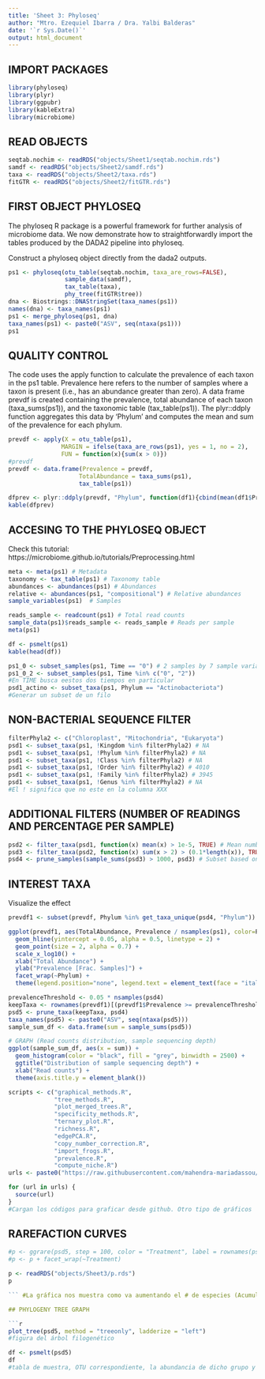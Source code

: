 ```yaml
---
title: 'Sheet 3: Phyloseq'
author: "Mtro. Ezequiel Ibarra / Dra. Yalbi Balderas"
date: '`r Sys.Date()`'
output: html_document
---
```


## IMPORT PACKAGES

```r
library(phyloseq) 
library(plyr)
library(ggpubr)
library(kableExtra)
library(microbiome)
```

## READ OBJECTS

```r
seqtab.nochim <- readRDS("objects/Sheet1/seqtab.nochim.rds")
samdf <- readRDS("objects/Sheet2/samdf.rds")
taxa <- readRDS("objects/Sheet2/taxa.rds")
fitGTR <- readRDS("objects/Sheet2/fitGTR.rds")
```

## FIRST OBJECT PHYLOSEQ

The phyloseq R package is a powerful framework for further analysis of microbiome data. We now demonstrate how to straightforwardly import the tables produced by the DADA2 pipeline into phyloseq.

Construct a phyloseq object directly from the dada2 outputs.

```r
ps1 <- phyloseq(otu_table(seqtab.nochim, taxa_are_rows=FALSE), 
                sample_data(samdf), 
                tax_table(taxa),
                phy_tree(fitGTR$tree))
dna <- Biostrings::DNAStringSet(taxa_names(ps1))
names(dna) <- taxa_names(ps1)
ps1 <- merge_phyloseq(ps1, dna)
taxa_names(ps1) <- paste0("ASV", seq(ntaxa(ps1)))
ps1 
```

## QUALITY CONTROL

The code uses the apply function to calculate the prevalence of each taxon in the ps1 table. Prevalence here refers to the number of samples where a taxon is present (i.e., has an abundance greater than zero). A data frame prevdf is created containing the prevalence, total abundance of each taxon (taxa_sums(ps1)), and the taxonomic table (tax_table(ps1)). The plyr::ddply function aggregates this data by 'Phylum' and computes the mean and sum of the prevalence for each phylum.

```r
prevdf <- apply(X = otu_table(ps1),
               MARGIN = ifelse(taxa_are_rows(ps1), yes = 1, no = 2),
               FUN = function(x){sum(x > 0)})
#prevdf
prevdf <- data.frame(Prevalence = prevdf,
                    TotalAbundance = taxa_sums(ps1),
                    tax_table(ps1))

dfprev <- plyr::ddply(prevdf, "Phylum", function(df1){cbind(mean(df1$Prevalence),sum(df1$Prevalence))})
kable(dfprev)
```

## ACCESING TO THE PHYLOSEQ OBJECT 
Check this tutorial: https://microbiome.github.io/tutorials/Preprocessing.html

```r

meta <- meta(ps1) # Metadata
taxonomy <- tax_table(ps1) # Taxonomy table
abundances <- abundances(ps1) # Abundances
relative <- abundances(ps1, "compositional") # Relative abundances
sample_variables(ps1)  # Samples 

reads_sample <- readcount(ps1) # Total read counts
sample_data(ps1)$reads_sample <- reads_sample # Reads per sample
meta(ps1)

df <- psmelt(ps1)
kable(head(df))

ps1_0 <- subset_samples(ps1, Time == "0") # 2 samples by 7 sample variables
ps1_0_2 <- subset_samples(ps1, Time %in% c("0", "2"))
#En TIME busca eestos dos tiempos en particular
psd1_actino <- subset_taxa(ps1, Phylum == "Actinobacteriota")
#Generar un subset de un filo
```

## NON-BACTERIAL SEQUENCE FILTER

```r
filterPhyla2 <- c("Chloroplast", "Mitochondria", "Eukaryota")
psd1 <- subset_taxa(ps1, !Kingdom %in% filterPhyla2) # NA
psd1 <- subset_taxa(ps1, !Phylum %in% filterPhyla2) # NA
psd1 <- subset_taxa(ps1, !Class %in% filterPhyla2) # NA
psd1 <- subset_taxa(ps1, !Order %in% filterPhyla2) # 4010
psd1 <- subset_taxa(ps1, !Family %in% filterPhyla2) # 3945 
psd1 <- subset_taxa(ps1, !Genus %in% filterPhyla2) # NA
#El ! significa que no este en la columna XXX
```

## ADDITIONAL FILTERS (NUMBER OF READINGS AND PERCENTAGE PER SAMPLE)

```r
psd2 <- filter_taxa(psd1, function(x) mean(x) > 1e-5, TRUE) # Mean number of read counts
psd3 <- filter_taxa(psd2, function(x) sum(x > 2) > (0.1*length(x)), TRUE) # Remove taxa observed X times in at least 10% of the samples
psd4 <- prune_samples(sample_sums(psd3) > 1000, psd3) # Subset based on how many reads each sample have. 
```

## INTEREST TAXA

Visualize the effect 
```r

prevdf1 <- subset(prevdf, Phylum %in% get_taxa_unique(psd4, "Phylum"))

ggplot(prevdf1, aes(TotalAbundance, Prevalence / nsamples(ps1), color=Phylum)) +
  geom_hline(yintercept = 0.05, alpha = 0.5, linetype = 2) +  
  geom_point(size = 2, alpha = 0.7) +
  scale_x_log10() +  
  xlab("Total Abundance") + 
  ylab("Prevalence [Frac. Samples]") +
  facet_wrap(~Phylum) + 
  theme(legend.position="none", legend.text = element_text(face = "italic"))
```

```r

prevalenceThreshold <- 0.05 * nsamples(psd4)
keepTaxa <- rownames(prevdf1)[(prevdf1$Prevalence >= prevalenceThreshold)]
psd5 <- prune_taxa(keepTaxa, psd4)
taxa_names(psd5) <- paste0("ASV", seq(ntaxa(psd5)))
sample_sum_df <- data.frame(sum = sample_sums(psd5))

# GRAPH (Read counts distribution, sample sequencing depth)
ggplot(sample_sum_df, aes(x = sum)) + 
  geom_histogram(color = "black", fill = "grey", binwidth = 2500) +
  ggtitle("Distribution of sample sequencing depth") + 
  xlab("Read counts") +
  theme(axis.title.y = element_blank())
```

```r
scripts <- c("graphical_methods.R",
             "tree_methods.R",
             "plot_merged_trees.R",
             "specificity_methods.R",
             "ternary_plot.R",
             "richness.R",
             "edgePCA.R",
             "copy_number_correction.R",
             "import_frogs.R",
             "prevalence.R",
             "compute_niche.R")
urls <- paste0("https://raw.githubusercontent.com/mahendra-mariadassou/phyloseq-extended/master/R/", scripts)

for (url in urls) {
  source(url)
}
#Cargan los códigos para graficar desde github. Otro tipo de gráficos
```

## RAREFACTION CURVES

```r
#p <- ggrare(psd5, step = 100, color = "Treatment", label = rownames(psd5@sam_data), se = TRUE)
#p <- p + facet_wrap(~Treatment)

p <- readRDS("objects/Sheet3/p.rds")
p

``` #La gráfica nos muestra como va aumentando el # de especies (Acumulación de spp)

## PHYLOGENY TREE GRAPH

```r
plot_tree(psd5, method = "treeonly", ladderize = "left")
#figura del árbol filogenético
```

```r
df <- psmelt(psd5)
df
#tabla de muestra, OTU correspondiente, la abundancia de dicho grupo y otras cositas
```


